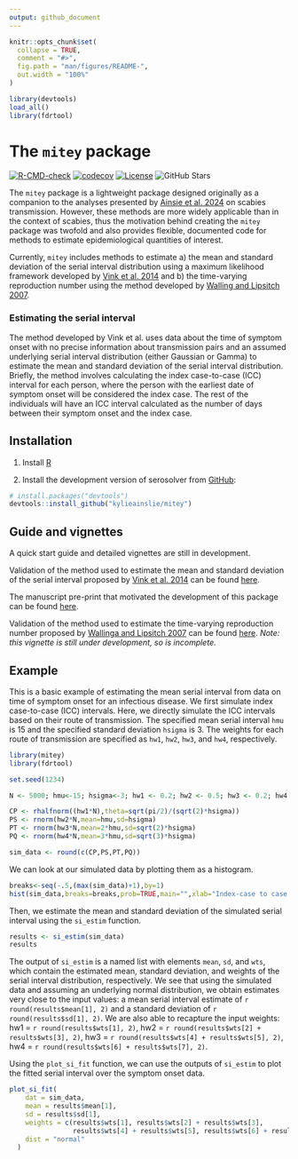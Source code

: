 ```yaml
---
output: github_document
---
```


<!-- README.md is generated from README.Rmd. Please edit that file -->

```r
knitr::opts_chunk$set(
  collapse = TRUE,
  comment = "#>",
  fig.path = "man/figures/README-",
  out.width = "100%"
)

library(devtools)
load_all()
library(fdrtool)
```

# The `mitey` package

<!-- badges: start -->
[![R-CMD-check](https://github.com/kylieainslie/mitey/actions/workflows/R-CMD-check.yaml/badge.svg)](https://github.com/kylieainslie/mitey/actions/workflows/R-CMD-check.yaml)
<!--[![CRAN_Status_Badge](https://www.r-pkg.org/badges/version/your-package)](https://CRAN.R-project.org/package=your-package) -->
[![codecov](https://codecov.io/gh/kylieainslie/mitey/branch/main/graph/badge.svg)](https://codecov.io/gh/kylieainslie/mitey)
[![License](https://img.shields.io/badge/license-MIT-blue.svg)](./LICENSE)
![GitHub Stars](https://img.shields.io/github/stars/kylieainslie/mitey)
<!-- [![DOI](https://zenodo.org/badge/DOI/<DOI>.svg)](https://doi.org/<DOI>)  -->
<!--[![Downloads](https://cranlogs.r-pkg.org/badges/grand-total/mitey)](https://CRAN.R-project.org/package=mitey) -->
<!-- badges: end -->

The `mitey` package is a lightweight package designed originally as a companion to the analyses presented by [Ainsie et al. 2024](https://kylieainslie.github.io/mitey/articles/epidemiology_of_scabies.html) on scabies transmission. However, these methods are more widely applicable than in the context of scabies, thus the motivation behind creating the `mitey` package was twofold and also provides flexible, documented code for methods to estimate epidemiological quantities of interest. 

Currently, `mitey` includes methods to estimate a) the mean and standard deviation of the serial interval distribution using a maximum likelihood framework developed by [Vink et al. 2014](https://doi.org/10.1093/aje/kwu209) and b) the time-varying reproduction number using the method developed by [Walling and Lipsitch 2007](https://pmc.ncbi.nlm.nih.gov/articles/PMC1766383/).

### Estimating the serial interval
The method developed by Vink et al. uses data about the time of symptom onset with no precise information about transmission pairs and an assumed underlying serial interval distribution (either Gaussian or Gamma) to estimate the mean and standard deviation of the serial interval distribution. Briefly, the method involves calculating the index case-to-case (ICC) interval for
each person, where the person with the earliest date of symptom onset will be considered the index case. The rest of the individuals will have an ICC interval calculated as the number of days between their symptom onset and the index case. 

## Installation

1.  Install [R](http://cran.r-project.org)

2.  Install the development version of serosolver from
    [GitHub](https://github.com/kylieainslie/mitey):

``` r
# install.packages("devtools")
devtools::install_github("kylieainslie/mitey")
```

## Guide and vignettes

A quick start guide and detailed vignettes are still in development. 

Validation of the method used to estimate the mean and standard deviation of the serial interval proposed by [Vink et al. 2014](https://doi.org/10.1093/aje/kwu209) can be found [here](https://kylieainslie.github.io/mitey/articles/code_validation_for_Vink_method.html).

The manuscript pre-print that motivated the development of this package can be found [here](https://kylieainslie.github.io/mitey/articles/epidemiology_of_scabies.html).

Validation of the method used to estimate the time-varying reproduction number proposed by [Wallinga and Lipsitch 2007](https://pmc.ncbi.nlm.nih.gov/articles/PMC1766383/) can be found [here](https://kylieainslie.github.io/mitey/articles/rt_estimation_validation.html). *Note: this vignette is still under development, so is incomplete.*

## Example
This is a basic example of estimating the mean serial interval from data on time of symptom onset for an infectious disease. We first simulate index case-to-case (ICC) intervals. Here, we directly simulate the ICC intervals based on their route of transmission. The specified mean serial interval `hmu` is 15 and the specified standard deviation `hsigma` is 3. The weights for each route of transmission are specified as `hw1`, `hw2`, `hw3`, and `hw4`, respectively.

```r
library(mitey)
library(fdrtool)
```

```r
set.seed(1234)

N <- 5000; hmu<-15; hsigma<-3; hw1 <- 0.2; hw2 <- 0.5; hw3 <- 0.2; hw4 <- 0.1

CP <- rhalfnorm((hw1*N),theta=sqrt(pi/2)/(sqrt(2)*hsigma))
PS <- rnorm(hw2*N,mean=hmu,sd=hsigma)
PT <- rnorm(hw3*N,mean=2*hmu,sd=sqrt(2)*hsigma)
PQ <- rnorm(hw4*N,mean=3*hmu,sd=sqrt(3)*hsigma)

sim_data <- round(c(CP,PS,PT,PQ))
```

We can look at our simulated data by plotting them as a histogram.
```r
breaks<-seq(-.5,(max(sim_data)+1),by=1)
hist(sim_data,breaks=breaks,prob=TRUE,main="",xlab="Index-case to case interval (days)", ylab="frequency", ylim=c(0,0.07))
```

Then, we estimate the mean and standard deviation of the simulated serial interval using the `si_estim` function.
```r
results <- si_estim(sim_data)
results
```
The output of `si_estim` is a named list with elements `mean`, `sd`, and `wts`, which contain the estimated mean, standard deviation, and weights of the serial interval distribution, respectively. We see that using the simulated data and assuming an underlying normal distribution, we obtain estimates very close to the input values: a mean serial interval estimate of `r round(results$mean[1], 2)` and a standard deviation of `r round(results$sd[1], 2)`. We are also able to recapture the input weights: hw1 = `r round(results$wts[1], 2)`, hw2 = `r round(results$wts[2] + results$wts[3], 2)`, hw3 = `r round(results$wts[4] + results$wts[5], 2)`, hw4 = `r round(results$wts[6] + results$wts[7], 2)`.

Using the `plot_si_fit` function, we can use the outputs of `si_estim` to plot the fitted serial interval over the symptom onset data.
```r
plot_si_fit(
    dat = sim_data,
    mean = results$mean[1],
    sd = results$sd[1],
    weights = c(results$wts[1], results$wts[2] + results$wts[3],
                results$wts[4] + results$wts[5], results$wts[6] + results$wts[7]),
    dist = "normal"
  )
```

<!--You'll still need to render `README.Rmd` regularly, to keep `README.md` up-to-date. `devtools::build_readme()` is handy for this. -->
